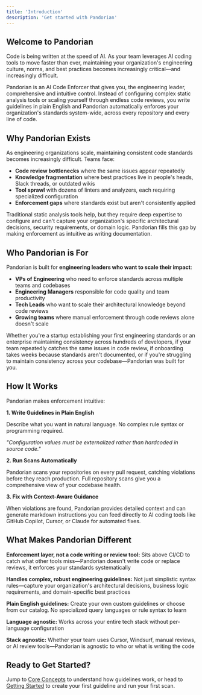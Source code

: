 ```yaml
---
title: 'Introduction'
description: 'Get started with Pandorian'
---
```


## Welcome to Pandorian

Code is being written at the speed of AI. As your team leverages AI coding tools to move faster than ever, maintaining your organization's engineering culture, norms, and best practices becomes increasingly critical—and increasingly difficult.

Pandorian is an AI Code Enforcer that gives you, the engineering leader, comprehensive and intuitive control. Instead of configuring complex static analysis tools or scaling yourself through endless code reviews, you write guidelines in plain English and Pandorian automatically enforces your organization's standards system-wide, across every repository and every line of code.

## Why Pandorian Exists

As engineering organizations scale, maintaining consistent code standards becomes increasingly difficult. Teams face:

- **Code review bottlenecks** where the same issues appear repeatedly
- **Knowledge fragmentation** where best practices live in people's heads, Slack threads, or outdated wikis
- **Tool sprawl** with dozens of linters and analyzers, each requiring specialized configuration
- **Enforcement gaps** where standards exist but aren't consistently applied

Traditional static analysis tools help, but they require deep expertise to configure and can't capture your organization's specific architectural decisions, security requirements, or domain logic. Pandorian fills this gap by making enforcement as intuitive as writing documentation.

## Who Pandorian is For

Pandorian is built for **engineering leaders who want to scale their impact**:

- **VPs of Engineering** who need to enforce standards across multiple teams and codebases
- **Engineering Managers** responsible for code quality and team productivity
- **Tech Leads** who want to scale their architectural knowledge beyond code reviews
- **Growing teams** where manual enforcement through code reviews alone doesn't scale

Whether you're a startup establishing your first engineering standards or an enterprise maintaining consistency across hundreds of developers, if your team repeatedly catches the same issues in code review, if onboarding takes weeks because standards aren't documented, or if you're struggling to maintain consistency across your codebase—Pandorian was built for you.

## How It Works

Pandorian makes enforcement intuitive:

**1. Write Guidelines in Plain English**

Describe what you want in natural language. No complex rule syntax or programming required.

*"Configuration values must be externalized rather than hardcoded in source code."*

**2. Run Scans Automatically**

Pandorian scans your repositories on every pull request, catching violations before they reach production. Full repository scans give you a comprehensive view of your codebase health.

**3. Fix with Context-Aware Guidance**

When violations are found, Pandorian provides detailed context and can generate markdown instructions you can feed directly to AI coding tools like GitHub Copilot, Cursor, or Claude for automated fixes.

## What Makes Pandorian Different

**Enforcement layer, not a code writing or review tool:** Sits above CI/CD to catch what other tools miss—Pandorian doesn't write code or replace reviews, it enforces your standards systematically

**Handles complex, robust engineering guidelines:** Not just simplistic syntax rules—capture your organization's architectural decisions, business logic requirements, and domain-specific best practices

**Plain English guidelines:** Create your own custom guidelines or choose from our catalog. No specialized query languages or rule syntax to learn

**Language agnostic:** Works across your entire tech stack without per-language configuration

**Stack agnostic:** Whether your team uses Cursor, Windsurf, manual reviews, or AI review tools—Pandorian is agnostic to who or what is writing the code

## Ready to Get Started?

Jump to [Core Concepts](/core-concepts) to understand how guidelines work, or head to [Getting Started](/getting-started) to create your first guideline and run your first scan.
